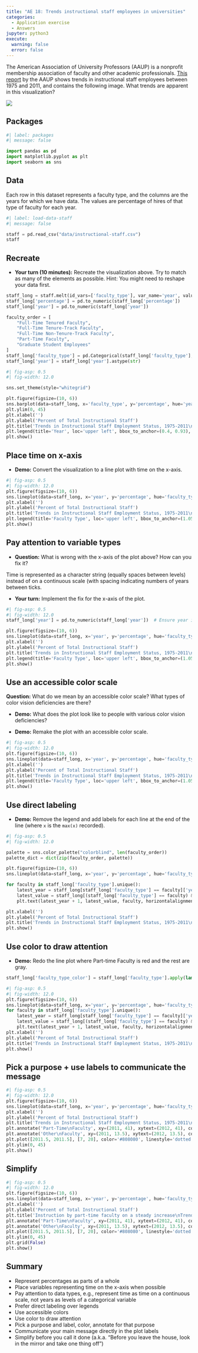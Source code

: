```yaml
---
title: "AE 18: Trends instructional staff employees in universities"
categories: 
  - Application exercise
  - Answers
jupyter: python3
execute: 
  warning: false
  error: false
---
```


The American Association of University Professors (AAUP) is a nonprofit membership association of faculty and other academic professionals.
[This report](https://www.aaup.org/sites/default/files/files/AAUP_Report_InstrStaff-75-11_apr2013.pdf) by the AAUP shows trends in instructional staff employees between 1975 and 2011, and contains the following image.
What trends are apparent in this visualization?

![](https://sta199-s24.github.io/images/staff-employment.png){fig-align="center"}

## Packages

```python
#| label: packages
#| message: false

import pandas as pd
import matplotlib.pyplot as plt
import seaborn as sns
```

## Data

Each row in this dataset represents a faculty type, and the columns are the years for which we have data.
The values are percentage of hires of that type of faculty for each year.

```python
#| label: load-data-staff
#| message: false

staff = pd.read_csv("data/instructional-staff.csv")
staff
```

## Recreate

-   **Your turn (10 minutes):** Recreate the visualization above. Try to match as many of the elements as possible. Hint: You might need to reshape your data first.

```python
staff_long = staff.melt(id_vars=['faculty_type'], var_name='year', value_name='percentage')
staff_long['percentage'] = pd.to_numeric(staff_long['percentage'])
staff_long['year'] = pd.to_numeric(staff_long['year'])

faculty_order = [
    "Full-Time Tenured Faculty",
    "Full-Time Tenure-Track Faculty",
    "Full-Time Non-Tenure-Track Faculty",
    "Part-Time Faculty",
    "Graduate Student Employees"
]
staff_long['faculty_type'] = pd.Categorical(staff_long['faculty_type'], categories=faculty_order, ordered=True)
staff_long['year'] = staff_long['year'].astype(str)

```

```python
#| fig-asp: 0.5
#| fig-width: 12.0

sns.set_theme(style="whitegrid")

plt.figure(figsize=(10, 6))
sns.barplot(data=staff_long, x='faculty_type', y='percentage', hue='year', dodge=True)
plt.ylim(0, 45)
plt.xlabel('')
plt.ylabel('Percent of Total Instructional Staff')
plt.title('Trends in Instructional Staff Employment Status, 1975-2011\nAll Institutions, National Totals')
plt.legend(title='Year', loc='upper left', bbox_to_anchor=(0.4, 0.93), ncol=5)
plt.show()
```

## Place time on x-axis

-   **Demo:** Convert the visualization to a line plot with time on the x-axis.

```python
#| fig-asp: 0.5
#| fig-width: 12.0
plt.figure(figsize=(10, 6))
sns.lineplot(data=staff_long, x='year', y='percentage', hue='faculty_type', marker='o')
plt.xlabel('')
plt.ylabel('Percent of Total Instructional Staff')
plt.title('Trends in Instructional Staff Employment Status, 1975-2011\nAll Institutions, National Totals')
plt.legend(title='Faculty Type', loc='upper left', bbox_to_anchor=(1.05, 1), borderaxespad=0)
plt.show()
```

## Pay attention to variable types

-   **Question:** What is wrong with the x-axis of the plot above? How can you fix it?

Time is represented as a character string (equally spaces between levels) instead of on a continuous scale (with spacing indicating numbers of years between ticks.

-   **Your turn:** Implement the fix for the x-axis of the plot.

```python
#| fig-asp: 0.5
#| fig-width: 12.0
staff_long['year'] = pd.to_numeric(staff_long['year'])  # Ensure year is treated as a numeric type

plt.figure(figsize=(10, 6))
sns.lineplot(data=staff_long, x='year', y='percentage', hue='faculty_type', marker='o')
plt.xlabel('')
plt.ylabel('Percent of Total Instructional Staff')
plt.title('Trends in Instructional Staff Employment Status, 1975-2011\nAll Institutions, National Totals')
plt.legend(title='Faculty Type', loc='upper left', bbox_to_anchor=(1.05, 1), borderaxespad=0)
plt.show()
```

## Use an accessible color scale

**Question:** What do we mean by an accessible color scale?
What types of color vision deficiencies are there?

-   **Demo:** What does the plot look like to people with various color vision deficiencies?

-   **Demo:** Remake the plot with an accessible color scale.

```python
#| fig-asp: 0.5
#| fig-width: 12.0
plt.figure(figsize=(10, 6))
sns.lineplot(data=staff_long, x='year', y='percentage', hue='faculty_type', marker='o', palette='colorblind')
plt.xlabel('')
plt.ylabel('Percent of Total Instructional Staff')
plt.title('Trends in Instructional Staff Employment Status, 1975-2011\nAll Institutions, National Totals')
plt.legend(title='Faculty Type', loc='upper left', bbox_to_anchor=(1.05, 1), borderaxespad=0)
plt.show()
```

## Use direct labeling

-   **Demo:** Remove the legend and add labels for each line at the end of the line (where `x` is the `max(x)` recorded).

```python
#| fig-asp: 0.5
#| fig-width: 12.0

palette = sns.color_palette("colorblind", len(faculty_order))
palette_dict = dict(zip(faculty_order, palette))

plt.figure(figsize=(10, 6))
sns.lineplot(data=staff_long, x='year', y='percentage', hue='faculty_type', marker='o', palette=palette, legend=False)

for faculty in staff_long['faculty_type'].unique():
    latest_year = staff_long[staff_long['faculty_type'] == faculty]['year'].max()
    latest_value = staff_long[(staff_long['faculty_type'] == faculty) & (staff_long['year'] == latest_year)]['percentage'].values[0]
    plt.text(latest_year + 1, latest_value, faculty, horizontalalignment='left', size='medium', color=palette_dict[faculty], weight='semibold')

plt.xlabel('')
plt.ylabel('Percent of Total Instructional Staff')
plt.title('Trends in Instructional Staff Employment Status, 1975-2011\nAll Institutions, National Totals')
plt.show()
```

## Use color to draw attention

-   **Demo:** Redo the line plot where Part-time Faculty is red and the rest are gray.

```python
staff_long['faculty_type_color'] = staff_long['faculty_type'].apply(lambda x: '#b22222' if x == 'Part-Time Faculty' else '#808080')

```

```python
#| fig-asp: 0.5
#| fig-width: 12.0
plt.figure(figsize=(10, 6))
sns.lineplot(data=staff_long, x='year', y='percentage', hue='faculty_type_color', marker='o', ci=False, legend=False, palette=['#808080', '#b22222'])
for faculty in staff_long['faculty_type'].unique():
    latest_year = staff_long[staff_long['faculty_type'] == faculty]['year'].max()
    latest_value = staff_long[(staff_long['faculty_type'] == faculty) & (staff_long['year'] == latest_year)]['percentage'].values[0]
    plt.text(latest_year + 1, latest_value, faculty, horizontalalignment='left', size='medium', color='black' if faculty != 'Part-Time Faculty' else '#b22222', weight='semibold')
plt.xlabel('')
plt.ylabel('Percent of Total Instructional Staff')
plt.title('Trends in Instructional Staff Employment Status, 1975-2011\nAll Institutions, National Totals')
plt.show()
```

## Pick a purpose + use labels to communicate the message


```python
#| fig-asp: 0.5
#| fig-width: 12.0
plt.figure(figsize=(10, 6))
sns.lineplot(data=staff_long, x='year', y='percentage', hue='faculty_type_color', palette=['#808080', '#b22222'], legend=False)
plt.xlabel('')
plt.ylabel('Percent of Total Instructional Staff')
plt.title('Trends in Instructional Staff Employment Status, 1975-2011\nAll Institutions, National Totals')
plt.annotate('Part-Time\nFaculty', xy=(2011, 41), xytext=(2012, 41), color='#b22222', size=12, ha='left')
plt.annotate('Other\nFaculty', xy=(2011, 13.5), xytext=(2012, 13.5), color='#808080', size=12, ha='left')
plt.plot([2011.5, 2011.5], [7, 20], color='#808080', linestyle='dotted')
plt.ylim(0, 45)
plt.show()
```

## Simplify

```python
#| fig-asp: 0.5
#| fig-width: 12.0
plt.figure(figsize=(10, 6))
sns.lineplot(data=staff_long, x='year', y='percentage', hue='faculty_type_color', palette=['#808080', '#b22222'], legend=False, ci=False)
plt.xlabel('')
plt.ylabel('Percent of Total Instructional Staff')
plt.title('Instruction by part-time faculty on a steady increase\nTrends in Instructional Staff Employment Status, 1975-2011\nAll Institutions, National Totals')
plt.annotate('Part-Time\nFaculty', xy=(2011, 41), xytext=(2012, 41), color='#b22222', size=12, ha='left')
plt.annotate('Other\nFaculty', xy=(2011, 13.5), xytext=(2012, 13.5), color='#808080', size=12, ha='left')
plt.plot([2011.5, 2011.5], [7, 20], color='#808080', linestyle='dotted')
plt.ylim(0, 45)
plt.grid(False)
plt.show()
```

## Summary

-   Represent percentages as parts of a whole
-   Place variables representing time on the x-axis when possible
-   Pay attention to data types, e.g., represent time as time on a continuous scale, not years as levels of a categorical variable
-   Prefer direct labeling over legends
-   Use accessible colors
-   Use color to draw attention
-   Pick a purpose and label, color, annotate for that purpose
-   Communicate your main message directly in the plot labels
-   Simplify before you call it done (a.k.a. "Before you leave the house, look in the mirror and take one thing off")